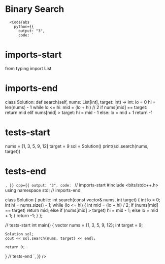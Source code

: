 
# Binary Search


<PracticeLinks leetcode="binary-search" />

      <CodeTabs
        python={{
          output: "3",
          code: `
# imports-start
from typing import List
# imports-end

class Solution:
    def search(self, nums: List[int], target: int) -> int:
        lo = 0
        hi = len(nums) - 1
        while lo <= hi:
            mid = (lo + hi) // 2
            if nums[mid] == target:
                return mid
            elif nums[mid] > target:
                hi = mid - 1
            else:
                lo = mid + 1
        return -1

# tests-start
nums = [1, 3, 5, 9, 12]
target = 9
sol = Solution()
print(sol.search(nums, target))
# tests-end
`,
        }}
        cpp={{
          output: "3",
          code: `
// imports-start
#include <bits/stdc++.h>
using namespace std;
// imports-end

class Solution {
   public:
    int search(const vector<int>& nums, int target) {
        int lo = 0;
        int hi = nums.size() - 1;
        while (lo <= hi) {
            int mid = (lo + hi) / 2;
            if (nums[mid] == target)
                return mid;
            else if (nums[mid] > target)
                hi = mid - 1;
            else
                lo = mid + 1;
        }
        return -1;
    }
};

// tests-start
int main() {
    vector<int> nums = {1, 3, 5, 9, 12};
    int target = 9;

    Solution sol;
    cout << sol.search(nums, target) << endl;

    return 0;
}
// tests-end
`,
        }}
      />